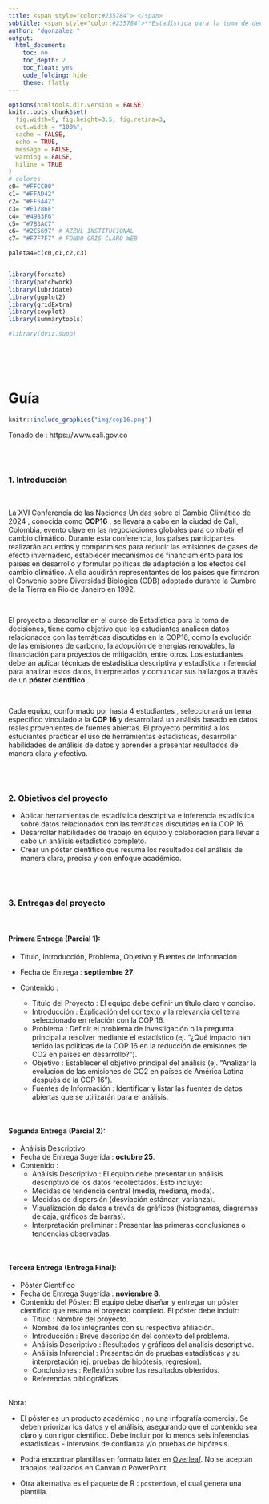 ```yaml
---
title: <span style="color:#235784"> </span>  
subtitle: <span style="color:#235784">**Estadística para la toma de decisiones**</span> 
author: "dgonzalez "
output:
  html_document:
    toc: no
    toc_depth: 2
    toc_float: yes
    code_folding: hide
    theme: flatly
---    
```




```r
options(htmltools.dir.version = FALSE)
knitr::opts_chunk$set(
  fig.width=9, fig.height=3.5, fig.retina=3,
  out.width = "100%",
  cache = FALSE,
  echo = TRUE,
  message = FALSE, 
  warning = FALSE,
  hiline = TRUE
)
# colores
c0= "#FFCC00"
c1= "#FFAD42"
c2= "#FF5A42"
c3= "#E1286F"
c4= "#4983F6"
c5= "#783AC7"
c6= "#2C5697" # AZZUL INSTITUCIONAL
c7= "#F7F7F7" # FONDO GRIS CLARO WEB

paleta4=c(c0,c1,c2,c3)


library(forcats)
library(patchwork)
library(lubridate)
library(ggplot2)
library(gridExtra)
library(cowplot)
library(summarytools)

#library(dviz.supp)
```



</br></br></br>


# **Guía**



```r
knitr::include_graphics("img/cop16.png")
```
Tonado de : https://www.cali.gov.co

</br></br>

### **1. Introducción**

</br>

La XVI Conferencia de las Naciones Unidas sobre el Cambio Climático de 2024 , conocida como **COP16** , se llevará a cabo en la ciudad de Cali, Colombia,   evento clave en las negociaciones globales para combatir el cambio climático. Durante esta conferencia, los países participantes realizarán acuerdos y compromisos para reducir las emisiones de gases de efecto invernadero, establecer mecanismos de financiamiento para los países en desarrollo y formular políticas de adaptación a los efectos del cambio climático. A ella acudirán representantes de los paises que firmaron el Convenio sobre Diversidad Biológica (CDB) adoptado durante la Cumbre de la Tierra en Rio de Janeiro en 1992.

</br>

El proyecto a desarrollar en el curso de Estadística para la toma de decisiones, tiene como objetivo que los estudiantes analicen datos relacionados con las temáticas discutidas en la COP16, como la evolución de las emisiones de carbono, la adopción de energías renovables, la financiación para proyectos de mitigación, entre otros. Los estudiantes deberán aplicar técnicas de estadística descriptiva y estadística inferencial para analizar estos datos, interpretarlos y comunicar sus hallazgos a través de un **póster científico** .

</br>

Cada equipo, conformado por hasta 4 estudiantes , seleccionará un tema específico vinculado a la **COP 16** y desarrollará un análisis basado en datos reales provenientes de fuentes abiertas. El proyecto  permitirá a los estudiantes practicar el uso de herramientas estadísticas, desarrollar habilidades de análisis de datos y aprender a presentar resultados de manera clara y efectiva.

</br></br>

### **2. Objetivos del proyecto**

* Aplicar herramientas de estadística descriptiva e inferencia estadística sobre datos relacionados con las temáticas discutidas en la COP 16.
* Desarrollar habilidades de trabajo en equipo y colaboración para llevar a cabo un análisis estadístico completo.
* Crear un póster científico que resuma los resultados del análisis de manera clara, precisa y con enfoque académico.

</br></br>

### **3. Entregas del proyecto**

</br>

#### **Primera Entrega (Parcial 1)**: 

* Título, Introducción, Problema, Objetivo y Fuentes de Información
* Fecha de Entrega  : **septiembre 27**.

* Contenido :
  * Título del Proyecto : El equipo debe definir un título claro y conciso.
  * Introducción : Explicación del contexto y la relevancia del tema seleccionado en relación con la COP 16.
  * Problema : Definir el problema de investigación o la pregunta principal a resolver mediante el estadístico (ej. “¿Qué impacto han tenido las políticas de la COP 16 en la reducción de emisiones de CO2 en países en desarrollo?”).
  * Objetivo : Establecer el objetivo principal del análisis (ej. “Analizar la evolución de las emisiones de CO2 en países de América Latina después de la COP 16”).
  * Fuentes de Información : Identificar y listar las fuentes de datos abiertas que se utilizarán para el análisis.

</br>

#### **Segunda Entrega (Parcial 2)**: 

* Análisis Descriptivo
* Fecha de Entrega Sugerida : **octubre 25**.
* Contenido :
  * Análisis Descriptivo : El equipo debe presentar un análisis descriptivo de los datos recolectados. Esto incluye:
  * Medidas de tendencia central (media, mediana, moda).
  * Medidas de dispersión (desviación estándar, varianza).
  * Visualización de datos a través de gráficos (histogramas, diagramas de caja, gráficos de barras).
  * Interpretación preliminar : Presentar las primeras conclusiones o tendencias observadas.

</br>

#### **Tercera Entrega (Entrega Final)**: 

* Póster Científico
* Fecha de Entrega Sugerida : **noviembre 8**.
* Contenido del Póster: El equipo debe diseñar y entregar un póster científico que resuma el proyecto completo. El póster debe incluir:
  * Título : Nombre del proyecto.
  * Nombre de los integrantes con su respectiva afiliación.
  * Introducción : Breve descripción del contexto del problema.
  * Análisis Descriptivo : Resultados y gráficos del análisis descriptivo.
  * Análisis Inferencial : Presentación de pruebas estadísticas y su interpretación (ej. pruebas de hipótesis, regresión).
  * Conclusiones : Reflexión sobre los resultados obtenidos.
  * Referencias bibliográficas
  
  </br>

<div class="box3 with-label">
<div class="label">Nota:</div>

* El póster es un producto académico , no una infografía comercial. Se deben priorizar los datos y el análisis, asegurando que el contenido sea claro y con rigor científico. Debe incluir por lo menos seis inferencias estadisticas - intervalos de confianza y/o pruebas de hipótesis.

* Podrá encontrar plantillas en formato latex en [Overleaf](https://es.overleaf.com/gallery/tagged/poster). No se aceptan trabajos realizados en Canvan o PowerPoint

*  Otra alternativa es el paquete de R : `posterdown`, el cual genera una plantilla.  

</div>
</br></br>

<!-- ### Ejemplos de temas por área -->
<!-- Biología : -->

<!-- "Impacto del cambio climático en la biodiversidad de los ecosistemas marinos tras la COP 16". -->
<!-- "Relación entre el aumento de temperaturas y la migración de especies en peligro de extinción". -->
<!-- Ingenierías : -->

<!-- "Evaluación de la eficiencia energética en sectores industriales post-COP 16". -->
<!-- "Análisis del desarrollo de tecnologías de energía solar tras la implementación de las políticas de la COP 16". -->
<!-- Administración : -->

<!-- "Estrategias empresariales para cumplir con los compromisos de sostenibilidad post-COP 16". -->
<!-- "Impacto de las políticas ambientales en la gestión de recursos humanos en empresas multinacionales". -->
<!-- Finanzas : -->

<!-- "Evaluación del financiamiento de proyectos de mitigación climática post-COP 16". -->
<!-- "Análisis del rendimiento de los bonos verdes tras los acuerdos de la COP 16". -->
<!-- Economía : -->

<!-- "Impacto económico de las políticas de reducción de emisiones en los países de América Latina tras la COP 16". -->
<!-- "Relación entre el crecimiento económico y la sostenibilidad ambiental post-COP 16". -->
<!-- Criterios de evaluación -->
<!-- Primera Entrega (15%): Claridad en la formulación del título, introducción, problema y objetivo. -->
<!-- Segunda Entrega (25%): Correcto uso de herramientas de estadística descriptiva y coherencia en la interpretación de los datos. -->
<!-- Tercera Entrega (Póster Científico) (60%): Calidad del análisis inferencial, claridad en el póster, y capacidad para comunicar los resultados de manera efectiva. -->